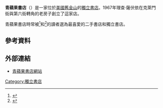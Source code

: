 '''青蘋果書店'''（{{lang-en|'''Green Apple Books & Music'''}}）是一家位於[[美國|美國]][[舊金山|舊金山]]的[[獨立書店|獨立書店]]。1967年理查·薩伏依在克萊門街與第六街轉角的老房子創立了這家店。

青蘋果書店時常被{{le|舊金山灣區守衛者|San Francisco Bay Guardian}}<ref>{{Citation | title = 2006 Best Of The Bay: A Vision Of The Future | newspaper = San Francisco Bay Guardian | year = 2006 | url = http://www.sfbg.com/2006bob/readers.php | accessdate = 2015-01-06 | archive-date = 2006-08-13 | archive-url = https://web.archive.org/web/20060813141304/http://www.sfbg.com/2006bob/readers.php | dead-url = no }}</ref>和{{le|舊金山週刊SF Weekly|}}<ref>{{Citation | title = Best Used Bookstores | newspaper = SF Weekly | date = 2005-05-11 | url = http://www.sfweekly.com/2005-05-11/best-of-san-francisco/best-used-bookstores/ | accessdate = 2015-01-06 | archive-date = 2011-06-10 | archive-url = https://web.archive.org/web/20110610051836/http://www.sfweekly.com/2005-05-11/best-of-san-francisco/best-used-bookstores/ | dead-url = no }}</ref>的讀者選為最喜愛的二手書店和獨立書店。

==參考資料==
{{reflist}}

==外部連結==
*[http://www.greenapplebooks.com/ 青蘋果書店網站]

[[Category:獨立書店|Category:獨立書店]]